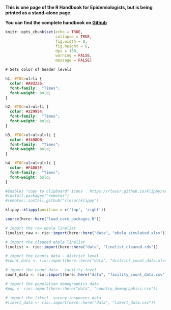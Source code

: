 **This is one page of the R Handbook for Epidemiologists, but is being printed as a stand-alone page.**  

**You can find the complete handbook on [Github](https://github.com/nsbatra/Epi_R_handbook)**  


```r
knitr::opts_chunk$set(echo = TRUE,
                      collapse = TRUE,
                      fig.width = 8,
                      fig.height = 6,
                      dpi = 150,
                      warning = FALSE,
                      message = FALSE)
```

```css
# Sets color of header levels

h1, #TOC>ul>li {
  color: #A93226;          
  font-family:  "Times";
  font-weight: bold;
}

h2, #TOC>ul>ul>li {
  color: #229954;          
  font-family:  "Times";
  font-weight: bold;
}

h3, #TOC>ul>ul>ul>li {
  color: #3498DB;          
  font-family:  "Times";
  font-weight: bold;
}

h4, #TOC>ul>ul>ul>li {
  color: #F4D03F;          
  font-family:  "Times";
  font-weight: bold;
}
```


```r
#Enables "copy to clipboard" icons   https://rlesur.github.io/klippy/articles/klippy.html
#install.packages("remotes")
#remotes::install_github("rlesur/klippy")

klippy::klippy(position = c('top', 'right'))
```


```r
source(here::here("load_core_packages.R"))
```


```r
# import the raw ebola linelist
linelist_raw <- rio::import(here::here("data", "ebola_simulated.xlsx"))

# import the cleaned ebola linelist
linelist <- rio::import(here::here("data", "linelist_cleaned.rds"))

# import the counts data - district level
#count_data <- rio::import(here::here("data", "district_count_data.xlsx"))

# import the count data - facility level
count_data <- rio::import(here::here("data", "facility_count_data.csv"))

# import the population demographics data
#pop <- rio::import(here::here("data", "country_demographics.csv"))

# import the likert- survey responses data
#likert_data <- rio::import(here::here("data", "likert_data.csv"))

```




